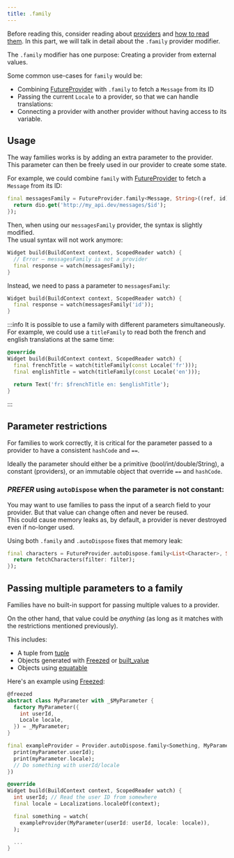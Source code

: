 ```yaml
---
title: .family
---
```



Before reading this, consider reading about [providers](/docs/concepts/providers) and [how to read them](/docs/concepts/reading).
In this part, we will talk in detail about the `.family` provider modifier.

The `.family` modifier has one purpose: Creating a provider from external values.

Some common use-cases for `family` would be:

- Combining [FutureProvider] with `.family` to fetch a `Message` from its ID
- Passing the current `Locale` to a provider, so that we can handle translations:
- Connecting a provider with another provider without having access to its variable.

## Usage

The way families works is by adding an extra parameter to the provider.
This parameter can then be freely used in our provider to create some state.

For example, we could combine `family` with [FutureProvider] to fetch
a `Message` from its ID:

```dart
final messagesFamily = FutureProvider.family<Message, String>((ref, id) async {
  return dio.get('http://my_api.dev/messages/$id');
});
```

Then, when using our `messagesFamily` provider, the syntax is slightly modified.  
The usual syntax will not work anymore:

```dart
Widget build(BuildContext context, ScopedReader watch) {
  // Error – messagesFamily is not a provider
  final response = watch(messagesFamily);
}
```

Instead, we need to pass a parameter to `messagesFamily`:

```dart
Widget build(BuildContext context, ScopedReader watch) {
  final response = watch(messagesFamily('id'));
}
```

:::info
It is possible to use a family with different parameters simultaneously.  
For example, we could use a `titleFamily` to read both the french and english
translations at the same time:

```dart
@override
Widget build(BuildContext context, ScopedReader watch) {
  final frenchTitle = watch(titleFamily(const Locale('fr')));
  final englishTitle = watch(titleFamily(const Locale('en')));

  return Text('fr: $frenchTitle en: $englishTitle');
}
```

:::

## Parameter restrictions

For families to work correctly, it is critical for the parameter passed to
a provider to have a consistent `hashCode` and `==`.

Ideally the parameter should either be a primitive (bool/int/double/String),
a constant (providers), or an immutable object that override `==` and `hashCode`.

### _PREFER_ using `autoDispose` when the parameter is not constant:

You may want to use families to pass the input of a search field to your provider.
But that value can change often and never be reused.  
This could cause memory leaks as, by default, a provider is never destroyed even
if no-longer used.

Using both `.family` and `.autoDispose` fixes that memory leak:

```dart
final characters = FutureProvider.autoDispose.family<List<Character>, String>((ref, filter) async {
  return fetchCharacters(filter: filter);
});
```

## Passing multiple parameters to a family

Families have no built-in support for passing multiple values to a provider.

On the other hand, that value could be _anything_ (as long as it matches with
the restrictions mentioned previously).

This includes:

- A tuple from [tuple](http://pub.dev/packages/tuple)
- Objects generated with [Freezed] or [built_value](https://pub.dev/packages/built_value)
- Objects using [equatable](https://pub.dev/packages/equatable)

Here's an example using [Freezed]:

```dart
@freezed
abstract class MyParameter with _$MyParameter {
  factory MyParameter({
    int userId,
    Locale locale,
  }) = _MyParameter;
}

final exampleProvider = Provider.autoDispose.family<Something, MyParameter>((ref, myParameter) {
  print(myParameter.userId);
  print(myParameter.locale);
  // Do something with userId/locale
})

@override
Widget build(BuildContext context, ScopedReader watch) {
  int userId; // Read the user ID from somewhere
  final locale = Localizations.localeOf(context);

  final something = watch(
    exampleProvider(MyParameter(userId: userId, locale: locale)),
  );

  ...
}
```

[freezed]: https://pub.dev/packages/freezed
[provider]: https://pub.dev/documentation/riverpod/latest/all/Provider-class.html
[futureprovider]: https://pub.dev/documentation/riverpod/latest/all/FutureProvider-class.html
